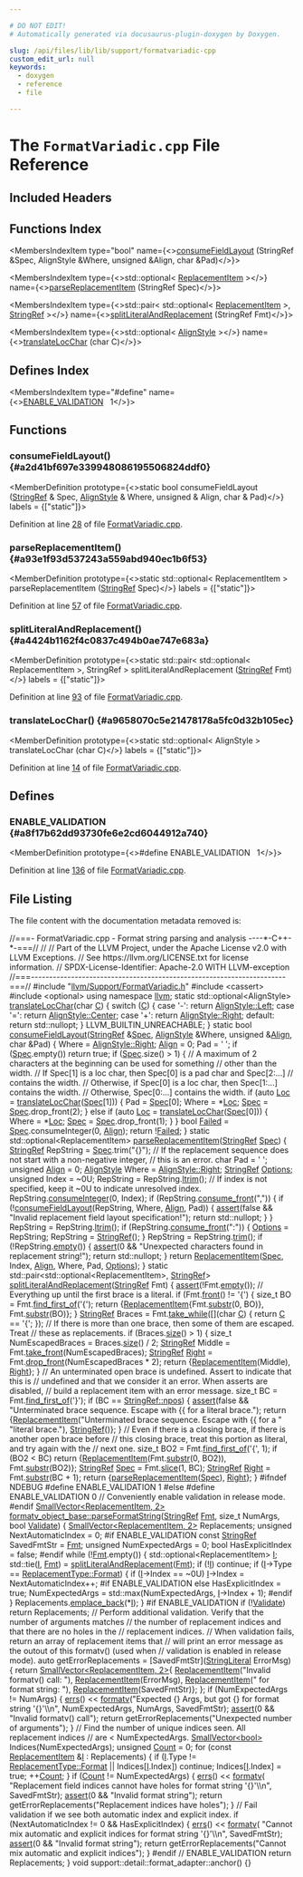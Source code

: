 ```yaml
---

# DO NOT EDIT!
# Automatically generated via docusaurus-plugin-doxygen by Doxygen.

slug: /api/files/lib/lib/support/formatvariadic-cpp
custom_edit_url: null
keywords:
  - doxygen
  - reference
  - file

---
```





# The `FormatVariadic.cpp` File Reference

<DoxygenPage pluginConfig={pluginConfig}>



## Included Headers

<IncludesList>
<IncludesListItem
  filePath="llvm/Support/FormatVariadic.h"
  permalink="/docs/api/files/include/include/llvm/include/llvm/support/formatvariadic-h"
  isLocal="true" />
<IncludesListItem
  filePath="cassert"
  permalink=""
  isLocal="false" />
<IncludesListItem
  filePath="optional"
  permalink=""
  isLocal="false" />
</IncludesList>

## Functions Index

<MembersIndex>

<MembersIndexItem
  type="bool"
  name={<><a href="#a2d41bf697e339948086195506824ddf0">consumeFieldLayout</a> (StringRef &amp;Spec, AlignStyle &amp;Where, unsigned &amp;Align, char &amp;Pad)</>}>
</MembersIndexItem>

<MembersIndexItem
  type={<>std::optional&lt; <a href="/docs/api/structs/llvm/replacementitem">ReplacementItem</a> &gt;</>}
  name={<><a href="#a93e1f93d537243a559abd940ec1b6f53">parseReplacementItem</a> (StringRef Spec)</>}>
</MembersIndexItem>

<MembersIndexItem
  type={<>std::pair&lt; std::optional&lt; <a href="/docs/api/structs/llvm/replacementitem">ReplacementItem</a> &gt;, <a href="/docs/api/classes/llvm/stringref">StringRef</a> &gt;</>}
  name={<><a href="#a4424b1162f4c0837c494b0ae747e683a">splitLiteralAndReplacement</a> (StringRef Fmt)</>}>
</MembersIndexItem>

<MembersIndexItem
  type={<>std::optional&lt; <a href="/docs/api/namespaces/llvm/#a2554a96c67bdd7d0a62855a844ec55b0">AlignStyle</a> &gt;</>}
  name={<><a href="#a9658070c5e21478178a5fc0d32b105ec">translateLocChar</a> (char C)</>}>
</MembersIndexItem>

</MembersIndex>

## Defines Index

<MembersIndex>

<MembersIndexItem
  type="#define"
  name={<><a href="#a8f17b62dd93730fe6e2cd6044912a740">ENABLE&#95;VALIDATION</a>&nbsp;&nbsp;&nbsp;1</>}>
</MembersIndexItem>

</MembersIndex>


<SectionDefinition>

## Functions

### consumeFieldLayout() {#a2d41bf697e339948086195506824ddf0}

<MemberDefinition
  prototype={<>static bool consumeFieldLayout (<a href="/docs/api/classes/llvm/stringref">StringRef</a> &amp; Spec, <a href="/docs/api/namespaces/llvm/#a2554a96c67bdd7d0a62855a844ec55b0">AlignStyle</a> &amp; Where, unsigned &amp; Align, char &amp; Pad)</>}
  labels = {["static"]}>

Definition at line <a href="#l00028">28</a> of file <a href="/docs/api/files/lib/lib/support/formatvariadic-cpp">FormatVariadic.cpp</a>.
</MemberDefinition>

### parseReplacementItem() {#a93e1f93d537243a559abd940ec1b6f53}

<MemberDefinition
  prototype={<>static std::optional&lt; ReplacementItem &gt; parseReplacementItem (<a href="/docs/api/classes/llvm/stringref">StringRef</a> Spec)</>}
  labels = {["static"]}>

Definition at line <a href="#l00057">57</a> of file <a href="/docs/api/files/lib/lib/support/formatvariadic-cpp">FormatVariadic.cpp</a>.
</MemberDefinition>

### splitLiteralAndReplacement() {#a4424b1162f4c0837c494b0ae747e683a}

<MemberDefinition
  prototype={<>static std::pair&lt; std::optional&lt; ReplacementItem &gt;, StringRef &gt; splitLiteralAndReplacement (<a href="/docs/api/classes/llvm/stringref">StringRef</a> Fmt)</>}
  labels = {["static"]}>

Definition at line <a href="#l00093">93</a> of file <a href="/docs/api/files/lib/lib/support/formatvariadic-cpp">FormatVariadic.cpp</a>.
</MemberDefinition>

### translateLocChar() {#a9658070c5e21478178a5fc0d32b105ec}

<MemberDefinition
  prototype={<>static std::optional&lt; AlignStyle &gt; translateLocChar (char C)</>}
  labels = {["static"]}>

Definition at line <a href="#l00014">14</a> of file <a href="/docs/api/files/lib/lib/support/formatvariadic-cpp">FormatVariadic.cpp</a>.
</MemberDefinition>

</SectionDefinition>

<SectionDefinition>

## Defines

### ENABLE&#95;VALIDATION {#a8f17b62dd93730fe6e2cd6044912a740}

<MemberDefinition
  prototype={<>#define ENABLE&#95;VALIDATION&nbsp;&nbsp;&nbsp;1</>}>

Definition at line <a href="#l00136">136</a> of file <a href="/docs/api/files/lib/lib/support/formatvariadic-cpp">FormatVariadic.cpp</a>.
</MemberDefinition>

</SectionDefinition>

## File Listing

The file content with the documentation metadata removed is:

<ProgramListing>

<Link id="l00001" /><CodeLine lineNumber="1"><span class="doxyHighlightComment">//===- FormatVariadic.cpp - Format string parsing and analysis ----&#42;-C++-&#42;-===//</span></CodeLine>
<Link id="l00002" /><CodeLine lineNumber="2"><span class="doxyHighlightComment">//</span></CodeLine>
<Link id="l00003" /><CodeLine lineNumber="3"><span class="doxyHighlightComment">// Part of the LLVM Project, under the Apache License v2.0 with LLVM Exceptions.</span></CodeLine>
<Link id="l00004" /><CodeLine lineNumber="4"><span class="doxyHighlightComment">// See https://llvm.org/LICENSE.txt for license information.</span></CodeLine>
<Link id="l00005" /><CodeLine lineNumber="5"><span class="doxyHighlightComment">// SPDX-License-Identifier: Apache-2.0 WITH LLVM-exception</span></CodeLine>
<Link id="l00006" /><CodeLine lineNumber="6"><span class="doxyHighlightComment">//===----------------------------------------------------------------------===//</span></CodeLine>
<Link id="l00007" /><CodeLine lineNumber="7"></CodeLine>
<Link id="l00008" /><CodeLine lineNumber="8"><span class="doxyHighlightPreprocessor">#include &quot;<a href="/docs/api/files/include/include/llvm/include/llvm/support/formatvariadic-h">llvm/Support/FormatVariadic.h</a>&quot;</span></CodeLine>
<Link id="l00009" /><CodeLine lineNumber="9"><span class="doxyHighlightPreprocessor">#include &lt;cassert&gt;</span></CodeLine>
<Link id="l00010" /><CodeLine lineNumber="10"><span class="doxyHighlightPreprocessor">#include &lt;optional&gt;</span></CodeLine>
<Link id="l00011" /><CodeLine lineNumber="11"></CodeLine>
<Link id="l00012" /><CodeLine lineNumber="12"><span class="doxyHighlightKeyword">using namespace </span><span class="doxyHighlight"><a href="/docs/api/namespaces/llvm">llvm</a>;</span></CodeLine>
<Link id="l00013" /><CodeLine lineNumber="13"></CodeLine>
<Link id="l00014" /><CodeLine lineNumber="14" lineLink="#a9658070c5e21478178a5fc0d32b105ec"><span class="doxyHighlightKeyword">static</span><span class="doxyHighlight"> std::optional&lt;AlignStyle&gt; <a href="#a9658070c5e21478178a5fc0d32b105ec">translateLocChar</a>(</span><span class="doxyHighlightKeywordType">char</span><span class="doxyHighlight"> <a href="/docs/api/namespaces/llvm/callingconv/#ac6aa1387c4375260e2468eb5a77fdb4cafd841a49aec1539bc88abc8ff9e170fb">C</a>) &#123;</span></CodeLine>
<Link id="l00015" /><CodeLine lineNumber="15"><span class="doxyHighlight">  </span><span class="doxyHighlightKeywordFlow">switch</span><span class="doxyHighlight"> (<a href="/docs/api/namespaces/llvm/callingconv/#ac6aa1387c4375260e2468eb5a77fdb4cafd841a49aec1539bc88abc8ff9e170fb">C</a>) &#123;</span></CodeLine>
<Link id="l00016" /><CodeLine lineNumber="16"><span class="doxyHighlight">  </span><span class="doxyHighlightKeywordFlow">case</span><span class="doxyHighlight"> </span><span class="doxyHighlightCharLiteral">&#39;-&#39;</span><span class="doxyHighlight">:</span></CodeLine>
<Link id="l00017" /><CodeLine lineNumber="17"><span class="doxyHighlight">    </span><span class="doxyHighlightKeywordFlow">return</span><span class="doxyHighlight"> <a href="/docs/api/namespaces/llvm/#a2554a96c67bdd7d0a62855a844ec55b0a945d5e233cf7d6240f6b783b36a374ff">AlignStyle::Left</a>;</span></CodeLine>
<Link id="l00018" /><CodeLine lineNumber="18"><span class="doxyHighlight">  </span><span class="doxyHighlightKeywordFlow">case</span><span class="doxyHighlight"> </span><span class="doxyHighlightCharLiteral">&#39;=&#39;</span><span class="doxyHighlight">:</span></CodeLine>
<Link id="l00019" /><CodeLine lineNumber="19"><span class="doxyHighlight">    </span><span class="doxyHighlightKeywordFlow">return</span><span class="doxyHighlight"> <a href="/docs/api/namespaces/llvm/#a2554a96c67bdd7d0a62855a844ec55b0a4f1f6016fc9f3f2353c0cc7c67b292bd">AlignStyle::Center</a>;</span></CodeLine>
<Link id="l00020" /><CodeLine lineNumber="20"><span class="doxyHighlight">  </span><span class="doxyHighlightKeywordFlow">case</span><span class="doxyHighlight"> </span><span class="doxyHighlightCharLiteral">&#39;+&#39;</span><span class="doxyHighlight">:</span></CodeLine>
<Link id="l00021" /><CodeLine lineNumber="21"><span class="doxyHighlight">    </span><span class="doxyHighlightKeywordFlow">return</span><span class="doxyHighlight"> <a href="/docs/api/namespaces/llvm/#a2554a96c67bdd7d0a62855a844ec55b0a92b09c7c48c520c3c55e497875da437c">AlignStyle::Right</a>;</span></CodeLine>
<Link id="l00022" /><CodeLine lineNumber="22"><span class="doxyHighlight">  </span><span class="doxyHighlightKeywordFlow">default</span><span class="doxyHighlight">:</span></CodeLine>
<Link id="l00023" /><CodeLine lineNumber="23"><span class="doxyHighlight">    </span><span class="doxyHighlightKeywordFlow">return</span><span class="doxyHighlight"> std::nullopt;</span></CodeLine>
<Link id="l00024" /><CodeLine lineNumber="24"><span class="doxyHighlight">  &#125;</span></CodeLine>
<Link id="l00025" /><CodeLine lineNumber="25"><span class="doxyHighlight">  LLVM&#95;BUILTIN&#95;UNREACHABLE;</span></CodeLine>
<Link id="l00026" /><CodeLine lineNumber="26"><span class="doxyHighlight">&#125;</span></CodeLine>
<Link id="l00027" /><CodeLine lineNumber="27"></CodeLine>
<Link id="l00028" /><CodeLine lineNumber="28" lineLink="#a2d41bf697e339948086195506824ddf0"><span class="doxyHighlightKeyword">static</span><span class="doxyHighlight"> </span><span class="doxyHighlightKeywordType">bool</span><span class="doxyHighlight"> <a href="#a2d41bf697e339948086195506824ddf0">consumeFieldLayout</a>(<a href="/docs/api/classes/llvm/stringref">StringRef</a> &amp;<a href="/docs/api/structs/llvm/spec">Spec</a>, <a href="/docs/api/namespaces/llvm/#a2554a96c67bdd7d0a62855a844ec55b0">AlignStyle</a> &amp;Where,</span></CodeLine>
<Link id="l00029" /><CodeLine lineNumber="29"><span class="doxyHighlight">                               </span><span class="doxyHighlightKeywordType">unsigned</span><span class="doxyHighlight"> &amp;<a href="/docs/api/structs/llvm/align">Align</a>, </span><span class="doxyHighlightKeywordType">char</span><span class="doxyHighlight"> &amp;Pad) &#123;</span></CodeLine>
<Link id="l00030" /><CodeLine lineNumber="30"><span class="doxyHighlight">  Where = <a href="/docs/api/namespaces/llvm/#a2554a96c67bdd7d0a62855a844ec55b0a92b09c7c48c520c3c55e497875da437c">AlignStyle::Right</a>;</span></CodeLine>
<Link id="l00031" /><CodeLine lineNumber="31"><span class="doxyHighlight">  <a href="/docs/api/structs/llvm/align">Align</a> = 0;</span></CodeLine>
<Link id="l00032" /><CodeLine lineNumber="32"><span class="doxyHighlight">  Pad = </span><span class="doxyHighlightCharLiteral">&#39; &#39;</span><span class="doxyHighlight">;</span></CodeLine>
<Link id="l00033" /><CodeLine lineNumber="33"><span class="doxyHighlight">  </span><span class="doxyHighlightKeywordFlow">if</span><span class="doxyHighlight"> (<a href="/docs/api/structs/llvm/spec">Spec</a>.empty())</span></CodeLine>
<Link id="l00034" /><CodeLine lineNumber="34"><span class="doxyHighlight">    </span><span class="doxyHighlightKeywordFlow">return</span><span class="doxyHighlight"> </span><span class="doxyHighlightKeyword">true</span><span class="doxyHighlight">;</span></CodeLine>
<Link id="l00035" /><CodeLine lineNumber="35"></CodeLine>
<Link id="l00036" /><CodeLine lineNumber="36"><span class="doxyHighlight">  </span><span class="doxyHighlightKeywordFlow">if</span><span class="doxyHighlight"> (<a href="/docs/api/structs/llvm/spec">Spec</a>.size() &gt; 1) &#123;</span></CodeLine>
<Link id="l00037" /><CodeLine lineNumber="37"><span class="doxyHighlight">    </span><span class="doxyHighlightComment">// A maximum of 2 characters at the beginning can be used for something</span></CodeLine>
<Link id="l00038" /><CodeLine lineNumber="38"><span class="doxyHighlight">    </span><span class="doxyHighlightComment">// other than the width.</span></CodeLine>
<Link id="l00039" /><CodeLine lineNumber="39"><span class="doxyHighlight">    </span><span class="doxyHighlightComment">// If Spec&#91;1&#93; is a loc char, then Spec&#91;0&#93; is a pad char and Spec&#91;2:...&#93;</span></CodeLine>
<Link id="l00040" /><CodeLine lineNumber="40"><span class="doxyHighlight">    </span><span class="doxyHighlightComment">// contains the width.</span></CodeLine>
<Link id="l00041" /><CodeLine lineNumber="41"><span class="doxyHighlight">    </span><span class="doxyHighlightComment">// Otherwise, if Spec&#91;0&#93; is a loc char, then Spec&#91;1:...&#93; contains the width.</span></CodeLine>
<Link id="l00042" /><CodeLine lineNumber="42"><span class="doxyHighlight">    </span><span class="doxyHighlightComment">// Otherwise, Spec&#91;0:...&#93; contains the width.</span></CodeLine>
<Link id="l00043" /><CodeLine lineNumber="43"><span class="doxyHighlight">    </span><span class="doxyHighlightKeywordFlow">if</span><span class="doxyHighlight"> (</span><span class="doxyHighlightKeyword">auto</span><span class="doxyHighlight"> <a href="/docs/api/namespaces/llvm/loc">Loc</a> = <a href="#a9658070c5e21478178a5fc0d32b105ec">translateLocChar</a>(<a href="/docs/api/structs/llvm/spec">Spec</a>&#91;1&#93;)) &#123;</span></CodeLine>
<Link id="l00044" /><CodeLine lineNumber="44"><span class="doxyHighlight">      Pad = <a href="/docs/api/structs/llvm/spec">Spec</a>&#91;0&#93;;</span></CodeLine>
<Link id="l00045" /><CodeLine lineNumber="45"><span class="doxyHighlight">      Where = &#42;<a href="/docs/api/namespaces/llvm/loc">Loc</a>;</span></CodeLine>
<Link id="l00046" /><CodeLine lineNumber="46"><span class="doxyHighlight">      <a href="/docs/api/structs/llvm/spec">Spec</a> = <a href="/docs/api/structs/llvm/spec">Spec</a>.drop&#95;front(2);</span></CodeLine>
<Link id="l00047" /><CodeLine lineNumber="47"><span class="doxyHighlight">    &#125; </span><span class="doxyHighlightKeywordFlow">else</span><span class="doxyHighlight"> </span><span class="doxyHighlightKeywordFlow">if</span><span class="doxyHighlight"> (</span><span class="doxyHighlightKeyword">auto</span><span class="doxyHighlight"> <a href="/docs/api/namespaces/llvm/loc">Loc</a> = <a href="#a9658070c5e21478178a5fc0d32b105ec">translateLocChar</a>(<a href="/docs/api/structs/llvm/spec">Spec</a>&#91;0&#93;)) &#123;</span></CodeLine>
<Link id="l00048" /><CodeLine lineNumber="48"><span class="doxyHighlight">      Where = &#42;<a href="/docs/api/namespaces/llvm/loc">Loc</a>;</span></CodeLine>
<Link id="l00049" /><CodeLine lineNumber="49"><span class="doxyHighlight">      <a href="/docs/api/structs/llvm/spec">Spec</a> = <a href="/docs/api/structs/llvm/spec">Spec</a>.drop&#95;front(1);</span></CodeLine>
<Link id="l00050" /><CodeLine lineNumber="50"><span class="doxyHighlight">    &#125;</span></CodeLine>
<Link id="l00051" /><CodeLine lineNumber="51"><span class="doxyHighlight">  &#125;</span></CodeLine>
<Link id="l00052" /><CodeLine lineNumber="52"></CodeLine>
<Link id="l00053" /><CodeLine lineNumber="53"><span class="doxyHighlight">  </span><span class="doxyHighlightKeywordType">bool</span><span class="doxyHighlight"> <a href="/docs/api/namespaces/llvm/#a2cd7b2e49608a96ba42f59f642cf99ac">Failed</a> = <a href="/docs/api/structs/llvm/spec">Spec</a>.consumeInteger(0, <a href="/docs/api/structs/llvm/align">Align</a>);</span></CodeLine>
<Link id="l00054" /><CodeLine lineNumber="54"><span class="doxyHighlight">  </span><span class="doxyHighlightKeywordFlow">return</span><span class="doxyHighlight"> !<a href="/docs/api/namespaces/llvm/#a2cd7b2e49608a96ba42f59f642cf99ac">Failed</a>;</span></CodeLine>
<Link id="l00055" /><CodeLine lineNumber="55"><span class="doxyHighlight">&#125;</span></CodeLine>
<Link id="l00056" /><CodeLine lineNumber="56"></CodeLine>
<Link id="l00057" /><CodeLine lineNumber="57" lineLink="#a93e1f93d537243a559abd940ec1b6f53"><span class="doxyHighlightKeyword">static</span><span class="doxyHighlight"> std::optional&lt;ReplacementItem&gt; <a href="#a93e1f93d537243a559abd940ec1b6f53">parseReplacementItem</a>(<a href="/docs/api/classes/llvm/stringref">StringRef</a> <a href="/docs/api/structs/llvm/spec">Spec</a>) &#123;</span></CodeLine>
<Link id="l00058" /><CodeLine lineNumber="58"><span class="doxyHighlight">  <a href="/docs/api/classes/llvm/stringref">StringRef</a> RepString = <a href="/docs/api/structs/llvm/spec">Spec</a>.trim(</span><span class="doxyHighlightStringLiteral">&quot;&#123;&#125;&quot;</span><span class="doxyHighlight">);</span></CodeLine>
<Link id="l00059" /><CodeLine lineNumber="59"></CodeLine>
<Link id="l00060" /><CodeLine lineNumber="60"><span class="doxyHighlight">  </span><span class="doxyHighlightComment">// If the replacement sequence does not start with a non-negative integer,</span></CodeLine>
<Link id="l00061" /><CodeLine lineNumber="61"><span class="doxyHighlight">  </span><span class="doxyHighlightComment">// this is an error.</span></CodeLine>
<Link id="l00062" /><CodeLine lineNumber="62"><span class="doxyHighlight">  </span><span class="doxyHighlightKeywordType">char</span><span class="doxyHighlight"> Pad = </span><span class="doxyHighlightCharLiteral">&#39; &#39;</span><span class="doxyHighlight">;</span></CodeLine>
<Link id="l00063" /><CodeLine lineNumber="63"><span class="doxyHighlight">  </span><span class="doxyHighlightKeywordType">unsigned</span><span class="doxyHighlight"> <a href="/docs/api/structs/llvm/align">Align</a> = 0;</span></CodeLine>
<Link id="l00064" /><CodeLine lineNumber="64"><span class="doxyHighlight">  <a href="/docs/api/namespaces/llvm/#a2554a96c67bdd7d0a62855a844ec55b0">AlignStyle</a> Where = <a href="/docs/api/namespaces/llvm/#a2554a96c67bdd7d0a62855a844ec55b0a92b09c7c48c520c3c55e497875da437c">AlignStyle::Right</a>;</span></CodeLine>
<Link id="l00065" /><CodeLine lineNumber="65"><span class="doxyHighlight">  <a href="/docs/api/classes/llvm/stringref">StringRef</a> <a href="/docs/api/files/lib/lib/debuginfo/lib/debuginfo/logicalview/lib/debuginfo/logicalview/core/lvoptions-cpp/#ab4088b7a11f3cbc38ac16a6e9c72494e">Options</a>;</span></CodeLine>
<Link id="l00066" /><CodeLine lineNumber="66"><span class="doxyHighlight">  </span><span class="doxyHighlightKeywordType">unsigned</span><span class="doxyHighlight"> Index = ~0U;</span></CodeLine>
<Link id="l00067" /><CodeLine lineNumber="67"><span class="doxyHighlight">  RepString = RepString.<a href="/docs/api/classes/llvm/stringref/#a8265efd805e4ce0c9d3c18e78194324c">ltrim</a>();</span></CodeLine>
<Link id="l00068" /><CodeLine lineNumber="68"></CodeLine>
<Link id="l00069" /><CodeLine lineNumber="69"><span class="doxyHighlight">  </span><span class="doxyHighlightComment">// If index is not specified, keep it ~0U to indicate unresolved index.</span></CodeLine>
<Link id="l00070" /><CodeLine lineNumber="70"><span class="doxyHighlight">  RepString.<a href="/docs/api/classes/llvm/stringref/#a1643e7698ddbfd40fbd374a85f015846">consumeInteger</a>(0, Index);</span></CodeLine>
<Link id="l00071" /><CodeLine lineNumber="71"></CodeLine>
<Link id="l00072" /><CodeLine lineNumber="72"><span class="doxyHighlight">  </span><span class="doxyHighlightKeywordFlow">if</span><span class="doxyHighlight"> (RepString.<a href="/docs/api/classes/llvm/stringref/#a8a7fac667f8ae35285b8b53d9f2dd9dc">consume&#95;front</a>(</span><span class="doxyHighlightStringLiteral">&quot;,&quot;</span><span class="doxyHighlight">)) &#123;</span></CodeLine>
<Link id="l00073" /><CodeLine lineNumber="73"><span class="doxyHighlight">    </span><span class="doxyHighlightKeywordFlow">if</span><span class="doxyHighlight"> (!<a href="#a2d41bf697e339948086195506824ddf0">consumeFieldLayout</a>(RepString, Where, <a href="/docs/api/structs/llvm/align">Align</a>, Pad)) &#123;</span></CodeLine>
<Link id="l00074" /><CodeLine lineNumber="74"><span class="doxyHighlight">      <a href="/docs/api/files/lib/lib/target/lib/target/amdgpu/silowercontrolflow-cpp/#a4868c5d81c5ccc98c47aeab6244346a0">assert</a>(</span><span class="doxyHighlightKeyword">false</span><span class="doxyHighlight"> &amp;&amp; </span><span class="doxyHighlightStringLiteral">&quot;Invalid replacement field layout specification!&quot;</span><span class="doxyHighlight">);</span></CodeLine>
<Link id="l00075" /><CodeLine lineNumber="75"><span class="doxyHighlight">      </span><span class="doxyHighlightKeywordFlow">return</span><span class="doxyHighlight"> std::nullopt;</span></CodeLine>
<Link id="l00076" /><CodeLine lineNumber="76"><span class="doxyHighlight">    &#125;</span></CodeLine>
<Link id="l00077" /><CodeLine lineNumber="77"><span class="doxyHighlight">  &#125;</span></CodeLine>
<Link id="l00078" /><CodeLine lineNumber="78"><span class="doxyHighlight">  RepString = RepString.<a href="/docs/api/classes/llvm/stringref/#a8265efd805e4ce0c9d3c18e78194324c">ltrim</a>();</span></CodeLine>
<Link id="l00079" /><CodeLine lineNumber="79"><span class="doxyHighlight">  </span><span class="doxyHighlightKeywordFlow">if</span><span class="doxyHighlight"> (RepString.<a href="/docs/api/classes/llvm/stringref/#a8a7fac667f8ae35285b8b53d9f2dd9dc">consume&#95;front</a>(</span><span class="doxyHighlightStringLiteral">&quot;:&quot;</span><span class="doxyHighlight">)) &#123;</span></CodeLine>
<Link id="l00080" /><CodeLine lineNumber="80"><span class="doxyHighlight">    <a href="/docs/api/files/lib/lib/debuginfo/lib/debuginfo/logicalview/lib/debuginfo/logicalview/core/lvoptions-cpp/#ab4088b7a11f3cbc38ac16a6e9c72494e">Options</a> = RepString;</span></CodeLine>
<Link id="l00081" /><CodeLine lineNumber="81"><span class="doxyHighlight">    RepString = <a href="/docs/api/classes/llvm/stringref">StringRef</a>();</span></CodeLine>
<Link id="l00082" /><CodeLine lineNumber="82"><span class="doxyHighlight">  &#125;</span></CodeLine>
<Link id="l00083" /><CodeLine lineNumber="83"><span class="doxyHighlight">  RepString = RepString.<a href="/docs/api/classes/llvm/stringref/#ab9990397f97b40d5d8564e000d00174a">trim</a>();</span></CodeLine>
<Link id="l00084" /><CodeLine lineNumber="84"><span class="doxyHighlight">  </span><span class="doxyHighlightKeywordFlow">if</span><span class="doxyHighlight"> (!RepString.<a href="/docs/api/classes/llvm/stringref/#a2dc80c585ad5882da8cae7b5968f7e74">empty</a>()) &#123;</span></CodeLine>
<Link id="l00085" /><CodeLine lineNumber="85"><span class="doxyHighlight">    <a href="/docs/api/files/lib/lib/target/lib/target/amdgpu/silowercontrolflow-cpp/#a4868c5d81c5ccc98c47aeab6244346a0">assert</a>(0 &amp;&amp; </span><span class="doxyHighlightStringLiteral">&quot;Unexpected characters found in replacement string!&quot;</span><span class="doxyHighlight">);</span></CodeLine>
<Link id="l00086" /><CodeLine lineNumber="86"><span class="doxyHighlight">    </span><span class="doxyHighlightKeywordFlow">return</span><span class="doxyHighlight"> std::nullopt;</span></CodeLine>
<Link id="l00087" /><CodeLine lineNumber="87"><span class="doxyHighlight">  &#125;</span></CodeLine>
<Link id="l00088" /><CodeLine lineNumber="88"></CodeLine>
<Link id="l00089" /><CodeLine lineNumber="89"><span class="doxyHighlight">  </span><span class="doxyHighlightKeywordFlow">return</span><span class="doxyHighlight"> <a href="/docs/api/structs/llvm/replacementitem">ReplacementItem</a>(<a href="/docs/api/structs/llvm/spec">Spec</a>, Index, <a href="/docs/api/structs/llvm/align">Align</a>, Where, Pad, <a href="/docs/api/files/lib/lib/debuginfo/lib/debuginfo/logicalview/lib/debuginfo/logicalview/core/lvoptions-cpp/#ab4088b7a11f3cbc38ac16a6e9c72494e">Options</a>);</span></CodeLine>
<Link id="l00090" /><CodeLine lineNumber="90"><span class="doxyHighlight">&#125;</span></CodeLine>
<Link id="l00091" /><CodeLine lineNumber="91"></CodeLine>
<Link id="l00092" /><CodeLine lineNumber="92"><span class="doxyHighlightKeyword">static</span><span class="doxyHighlight"> std::pair&lt;std::optional&lt;ReplacementItem&gt;, <a href="/docs/api/classes/llvm/stringref">StringRef</a>&gt;</span></CodeLine>
<Link id="l00093" /><CodeLine lineNumber="93" lineLink="#a4424b1162f4c0837c494b0ae747e683a"><span class="doxyHighlight"><a href="#a4424b1162f4c0837c494b0ae747e683a">splitLiteralAndReplacement</a>(<a href="/docs/api/classes/llvm/stringref">StringRef</a> Fmt) &#123;</span></CodeLine>
<Link id="l00094" /><CodeLine lineNumber="94"><span class="doxyHighlight">  <a href="/docs/api/files/lib/lib/target/lib/target/amdgpu/silowercontrolflow-cpp/#a4868c5d81c5ccc98c47aeab6244346a0">assert</a>(!Fmt.<a href="/docs/api/classes/llvm/stringref/#a2dc80c585ad5882da8cae7b5968f7e74">empty</a>());</span></CodeLine>
<Link id="l00095" /><CodeLine lineNumber="95"><span class="doxyHighlight">  </span><span class="doxyHighlightComment">// Everything up until the first brace is a literal.</span></CodeLine>
<Link id="l00096" /><CodeLine lineNumber="96"><span class="doxyHighlight">  </span><span class="doxyHighlightKeywordFlow">if</span><span class="doxyHighlight"> (Fmt.<a href="/docs/api/classes/llvm/stringref/#a61364ca3a5ff90fb2aa0d5a371fd43f7">front</a>() != </span><span class="doxyHighlightCharLiteral">&#39;&#123;&#39;</span><span class="doxyHighlight">) &#123;</span></CodeLine>
<Link id="l00097" /><CodeLine lineNumber="97"><span class="doxyHighlight">    </span><span class="doxyHighlightKeywordType">size&#95;t</span><span class="doxyHighlight"> BO = Fmt.<a href="/docs/api/classes/llvm/stringref/#a93b15a8c0022febbe39d17ab933737a8">find&#95;first&#95;of</a>(</span><span class="doxyHighlightCharLiteral">&#39;&#123;&#39;</span><span class="doxyHighlight">);</span></CodeLine>
<Link id="l00098" /><CodeLine lineNumber="98"><span class="doxyHighlight">    </span><span class="doxyHighlightKeywordFlow">return</span><span class="doxyHighlight"> &#123;<a href="/docs/api/structs/llvm/replacementitem">ReplacementItem</a>&#123;Fmt.<a href="/docs/api/classes/llvm/stringref/#a25f1fd81f2132805676c82ab8ae0c109">substr</a>(0, BO)&#125;, Fmt.<a href="/docs/api/classes/llvm/stringref/#a25f1fd81f2132805676c82ab8ae0c109">substr</a>(BO)&#125;;</span></CodeLine>
<Link id="l00099" /><CodeLine lineNumber="99"><span class="doxyHighlight">  &#125;</span></CodeLine>
<Link id="l00100" /><CodeLine lineNumber="100"></CodeLine>
<Link id="l00101" /><CodeLine lineNumber="101"><span class="doxyHighlight">  <a href="/docs/api/classes/llvm/stringref">StringRef</a> Braces = Fmt.<a href="/docs/api/classes/llvm/stringref/#a34a27457ad5d68f631c788807c4ff52c">take&#95;while</a>(&#91;&#93;(</span><span class="doxyHighlightKeywordType">char</span><span class="doxyHighlight"> <a href="/docs/api/namespaces/llvm/callingconv/#ac6aa1387c4375260e2468eb5a77fdb4cafd841a49aec1539bc88abc8ff9e170fb">C</a>) &#123; </span><span class="doxyHighlightKeywordFlow">return</span><span class="doxyHighlight"> <a href="/docs/api/namespaces/llvm/callingconv/#ac6aa1387c4375260e2468eb5a77fdb4cafd841a49aec1539bc88abc8ff9e170fb">C</a> == </span><span class="doxyHighlightCharLiteral">&#39;&#123;&#39;</span><span class="doxyHighlight">; &#125;);</span></CodeLine>
<Link id="l00102" /><CodeLine lineNumber="102"><span class="doxyHighlight">  </span><span class="doxyHighlightComment">// If there is more than one brace, then some of them are escaped.  Treat</span></CodeLine>
<Link id="l00103" /><CodeLine lineNumber="103"><span class="doxyHighlight">  </span><span class="doxyHighlightComment">// these as replacements.</span></CodeLine>
<Link id="l00104" /><CodeLine lineNumber="104"><span class="doxyHighlight">  </span><span class="doxyHighlightKeywordFlow">if</span><span class="doxyHighlight"> (Braces.<a href="/docs/api/classes/llvm/stringref/#a5db9240c74644c67759dd0f901fc3c7d">size</a>() &gt; 1) &#123;</span></CodeLine>
<Link id="l00105" /><CodeLine lineNumber="105"><span class="doxyHighlight">    </span><span class="doxyHighlightKeywordType">size&#95;t</span><span class="doxyHighlight"> NumEscapedBraces = Braces.<a href="/docs/api/classes/llvm/stringref/#a5db9240c74644c67759dd0f901fc3c7d">size</a>() / 2;</span></CodeLine>
<Link id="l00106" /><CodeLine lineNumber="106"><span class="doxyHighlight">    <a href="/docs/api/classes/llvm/stringref">StringRef</a> Middle = Fmt.<a href="/docs/api/classes/llvm/stringref/#aa28286a33491b5d9a936fb6ae853baee">take&#95;front</a>(NumEscapedBraces);</span></CodeLine>
<Link id="l00107" /><CodeLine lineNumber="107"><span class="doxyHighlight">    <a href="/docs/api/classes/llvm/stringref">StringRef</a> <a href="/docs/api/namespaces/llvm/#a2554a96c67bdd7d0a62855a844ec55b0a92b09c7c48c520c3c55e497875da437c">Right</a> = Fmt.<a href="/docs/api/classes/llvm/stringref/#a3fb2867a1e9fa36e135d9ee4dffb0167">drop&#95;front</a>(NumEscapedBraces &#42; 2);</span></CodeLine>
<Link id="l00108" /><CodeLine lineNumber="108"><span class="doxyHighlight">    </span><span class="doxyHighlightKeywordFlow">return</span><span class="doxyHighlight"> &#123;<a href="/docs/api/structs/llvm/replacementitem">ReplacementItem</a>(Middle), <a href="/docs/api/namespaces/llvm/#a2554a96c67bdd7d0a62855a844ec55b0a92b09c7c48c520c3c55e497875da437c">Right</a>&#125;;</span></CodeLine>
<Link id="l00109" /><CodeLine lineNumber="109"><span class="doxyHighlight">  &#125;</span></CodeLine>
<Link id="l00110" /><CodeLine lineNumber="110"><span class="doxyHighlight">  </span><span class="doxyHighlightComment">// An unterminated open brace is undefined. Assert to indicate that this is</span></CodeLine>
<Link id="l00111" /><CodeLine lineNumber="111"><span class="doxyHighlight">  </span><span class="doxyHighlightComment">// undefined and that we consider it an error. When asserts are disabled,</span></CodeLine>
<Link id="l00112" /><CodeLine lineNumber="112"><span class="doxyHighlight">  </span><span class="doxyHighlightComment">// build a replacement item with an error message.</span></CodeLine>
<Link id="l00113" /><CodeLine lineNumber="113"><span class="doxyHighlight">  </span><span class="doxyHighlightKeywordType">size&#95;t</span><span class="doxyHighlight"> BC = Fmt.<a href="/docs/api/classes/llvm/stringref/#a93b15a8c0022febbe39d17ab933737a8">find&#95;first&#95;of</a>(</span><span class="doxyHighlightCharLiteral">&#39;&#125;&#39;</span><span class="doxyHighlight">);</span></CodeLine>
<Link id="l00114" /><CodeLine lineNumber="114"><span class="doxyHighlight">  </span><span class="doxyHighlightKeywordFlow">if</span><span class="doxyHighlight"> (BC == <a href="/docs/api/classes/anonymous-namespace-path-cpp-/stringref/#ad0f54a163ac500b144590640c6f1eb6b">StringRef::npos</a>) &#123;</span></CodeLine>
<Link id="l00115" /><CodeLine lineNumber="115"><span class="doxyHighlight">    <a href="/docs/api/files/lib/lib/target/lib/target/amdgpu/silowercontrolflow-cpp/#a4868c5d81c5ccc98c47aeab6244346a0">assert</a>(</span><span class="doxyHighlightKeyword">false</span><span class="doxyHighlight"> &amp;&amp;</span></CodeLine>
<Link id="l00116" /><CodeLine lineNumber="116"><span class="doxyHighlight">           </span><span class="doxyHighlightStringLiteral">&quot;Unterminated brace sequence. Escape with &#123;&#123; for a literal brace.&quot;</span><span class="doxyHighlight">);</span></CodeLine>
<Link id="l00117" /><CodeLine lineNumber="117"><span class="doxyHighlight">    </span><span class="doxyHighlightKeywordFlow">return</span><span class="doxyHighlight"> &#123;<a href="/docs/api/structs/llvm/replacementitem">ReplacementItem</a>(</span><span class="doxyHighlightStringLiteral">&quot;Unterminated brace sequence. Escape with &#123;&#123; for a &quot;</span></CodeLine>
<Link id="l00118" /><CodeLine lineNumber="118"><span class="doxyHighlight">                            </span><span class="doxyHighlightStringLiteral">&quot;literal brace.&quot;</span><span class="doxyHighlight">),</span></CodeLine>
<Link id="l00119" /><CodeLine lineNumber="119"><span class="doxyHighlight">            <a href="/docs/api/classes/llvm/stringref">StringRef</a>()&#125;;</span></CodeLine>
<Link id="l00120" /><CodeLine lineNumber="120"><span class="doxyHighlight">  &#125;</span></CodeLine>
<Link id="l00121" /><CodeLine lineNumber="121"></CodeLine>
<Link id="l00122" /><CodeLine lineNumber="122"><span class="doxyHighlight">  </span><span class="doxyHighlightComment">// Even if there is a closing brace, if there is another open brace before</span></CodeLine>
<Link id="l00123" /><CodeLine lineNumber="123"><span class="doxyHighlight">  </span><span class="doxyHighlightComment">// this closing brace, treat this portion as literal, and try again with the</span></CodeLine>
<Link id="l00124" /><CodeLine lineNumber="124"><span class="doxyHighlight">  </span><span class="doxyHighlightComment">// next one.</span></CodeLine>
<Link id="l00125" /><CodeLine lineNumber="125"><span class="doxyHighlight">  </span><span class="doxyHighlightKeywordType">size&#95;t</span><span class="doxyHighlight"> BO2 = Fmt.<a href="/docs/api/classes/llvm/stringref/#a93b15a8c0022febbe39d17ab933737a8">find&#95;first&#95;of</a>(</span><span class="doxyHighlightCharLiteral">&#39;&#123;&#39;</span><span class="doxyHighlight">, 1);</span></CodeLine>
<Link id="l00126" /><CodeLine lineNumber="126"><span class="doxyHighlight">  </span><span class="doxyHighlightKeywordFlow">if</span><span class="doxyHighlight"> (BO2 &lt; BC)</span></CodeLine>
<Link id="l00127" /><CodeLine lineNumber="127"><span class="doxyHighlight">    </span><span class="doxyHighlightKeywordFlow">return</span><span class="doxyHighlight"> &#123;<a href="/docs/api/structs/llvm/replacementitem">ReplacementItem</a>(Fmt.<a href="/docs/api/classes/llvm/stringref/#a25f1fd81f2132805676c82ab8ae0c109">substr</a>(0, BO2)), Fmt.<a href="/docs/api/classes/llvm/stringref/#a25f1fd81f2132805676c82ab8ae0c109">substr</a>(BO2)&#125;;</span></CodeLine>
<Link id="l00128" /><CodeLine lineNumber="128"></CodeLine>
<Link id="l00129" /><CodeLine lineNumber="129"><span class="doxyHighlight">  <a href="/docs/api/classes/llvm/stringref">StringRef</a> <a href="/docs/api/structs/llvm/spec">Spec</a> = Fmt.<a href="/docs/api/classes/llvm/stringref/#a5d4c961b9b6f1da17df74b4496ecb30e">slice</a>(1, BC);</span></CodeLine>
<Link id="l00130" /><CodeLine lineNumber="130"><span class="doxyHighlight">  <a href="/docs/api/classes/llvm/stringref">StringRef</a> <a href="/docs/api/namespaces/llvm/#a2554a96c67bdd7d0a62855a844ec55b0a92b09c7c48c520c3c55e497875da437c">Right</a> = Fmt.<a href="/docs/api/classes/llvm/stringref/#a25f1fd81f2132805676c82ab8ae0c109">substr</a>(BC + 1);</span></CodeLine>
<Link id="l00131" /><CodeLine lineNumber="131"></CodeLine>
<Link id="l00132" /><CodeLine lineNumber="132"><span class="doxyHighlight">  </span><span class="doxyHighlightKeywordFlow">return</span><span class="doxyHighlight"> &#123;<a href="#a93e1f93d537243a559abd940ec1b6f53">parseReplacementItem</a>(<a href="/docs/api/structs/llvm/spec">Spec</a>), <a href="/docs/api/namespaces/llvm/#a2554a96c67bdd7d0a62855a844ec55b0a92b09c7c48c520c3c55e497875da437c">Right</a>&#125;;</span></CodeLine>
<Link id="l00133" /><CodeLine lineNumber="133"><span class="doxyHighlight">&#125;</span></CodeLine>
<Link id="l00134" /><CodeLine lineNumber="134"></CodeLine>
<Link id="l00135" /><CodeLine lineNumber="135"><span class="doxyHighlightPreprocessor">#ifndef NDEBUG</span></CodeLine>
<Link id="l00136" /><CodeLine lineNumber="136" lineLink="#a8f17b62dd93730fe6e2cd6044912a740"><span class="doxyHighlightPreprocessor">#define ENABLE&#95;VALIDATION 1</span></CodeLine>
<Link id="l00137" /><CodeLine lineNumber="137"><span class="doxyHighlightPreprocessor">#else</span></CodeLine>
<Link id="l00138" /><CodeLine lineNumber="138"><span class="doxyHighlightPreprocessor">#define ENABLE&#95;VALIDATION 0 </span><span class="doxyHighlightComment">// Conveniently enable validation in release mode.</span></CodeLine>
<Link id="l00139" /><CodeLine lineNumber="139"><span class="doxyHighlightPreprocessor">#endif</span></CodeLine>
<Link id="l00140" /><CodeLine lineNumber="140"></CodeLine>
<Link id="l00141" /><CodeLine lineNumber="141"><span class="doxyHighlight"><a href="/docs/api/classes/llvm/smallvector">SmallVector&lt;ReplacementItem, 2&gt;</a></span></CodeLine>
<Link id="l00142" /><CodeLine lineNumber="142" lineLink="/docs/api/classes/llvm/formatv-object-base/#a3daaa42a47524368df5608cccd1f6b66"><span class="doxyHighlight"><a href="/docs/api/classes/llvm/formatv-object-base/#a3daaa42a47524368df5608cccd1f6b66">formatv&#95;object&#95;base::parseFormatString</a>(<a href="/docs/api/classes/llvm/stringref">StringRef</a> <a href="/docs/api/classes/llvm/formatv-object-base/#a454b6b825ab87db9fd04519ef66825dd">Fmt</a>, </span><span class="doxyHighlightKeywordType">size&#95;t</span><span class="doxyHighlight"> NumArgs,</span></CodeLine>
<Link id="l00143" /><CodeLine lineNumber="143"><span class="doxyHighlight">                                       </span><span class="doxyHighlightKeywordType">bool</span><span class="doxyHighlight"> <a href="/docs/api/classes/llvm/formatv-object-base/#a03e52ddd60b2a1047b17ad0c5c5122dc">Validate</a>) &#123;</span></CodeLine>
<Link id="l00144" /><CodeLine lineNumber="144"><span class="doxyHighlight">  <a href="/docs/api/classes/llvm/smallvector">SmallVector&lt;ReplacementItem, 2&gt;</a> Replacements;</span></CodeLine>
<Link id="l00145" /><CodeLine lineNumber="145"><span class="doxyHighlight">  </span><span class="doxyHighlightKeywordType">unsigned</span><span class="doxyHighlight"> NextAutomaticIndex = 0;</span></CodeLine>
<Link id="l00146" /><CodeLine lineNumber="146"></CodeLine>
<Link id="l00147" /><CodeLine lineNumber="147"><span class="doxyHighlightPreprocessor">#if ENABLE&#95;VALIDATION</span></CodeLine>
<Link id="l00148" /><CodeLine lineNumber="148"><span class="doxyHighlight">  </span><span class="doxyHighlightKeyword">const</span><span class="doxyHighlight"> <a href="/docs/api/classes/llvm/stringref">StringRef</a> SavedFmtStr = <a href="/docs/api/classes/llvm/formatv-object-base/#a454b6b825ab87db9fd04519ef66825dd">Fmt</a>;</span></CodeLine>
<Link id="l00149" /><CodeLine lineNumber="149"><span class="doxyHighlight">  </span><span class="doxyHighlightKeywordType">unsigned</span><span class="doxyHighlight"> NumExpectedArgs = 0;</span></CodeLine>
<Link id="l00150" /><CodeLine lineNumber="150"><span class="doxyHighlight">  </span><span class="doxyHighlightKeywordType">bool</span><span class="doxyHighlight"> HasExplicitIndex = </span><span class="doxyHighlightKeyword">false</span><span class="doxyHighlight">;</span></CodeLine>
<Link id="l00151" /><CodeLine lineNumber="151"><span class="doxyHighlightPreprocessor">#endif</span></CodeLine>
<Link id="l00152" /><CodeLine lineNumber="152"></CodeLine>
<Link id="l00153" /><CodeLine lineNumber="153"><span class="doxyHighlight">  </span><span class="doxyHighlightKeywordFlow">while</span><span class="doxyHighlight"> (!<a href="/docs/api/classes/llvm/formatv-object-base/#a454b6b825ab87db9fd04519ef66825dd">Fmt</a>.empty()) &#123;</span></CodeLine>
<Link id="l00154" /><CodeLine lineNumber="154"><span class="doxyHighlight">    std::optional&lt;ReplacementItem&gt; <a href="/docs/api/files/lib/lib/support/md5-cpp/#ac0eafdc9ee161b71e7af98af736952fd">I</a>;</span></CodeLine>
<Link id="l00155" /><CodeLine lineNumber="155"><span class="doxyHighlight">    std::tie(<a href="/docs/api/files/lib/lib/support/md5-cpp/#ac0eafdc9ee161b71e7af98af736952fd">I</a>, <a href="/docs/api/classes/llvm/formatv-object-base/#a454b6b825ab87db9fd04519ef66825dd">Fmt</a>) = <a href="#a4424b1162f4c0837c494b0ae747e683a">splitLiteralAndReplacement</a>(<a href="/docs/api/classes/llvm/formatv-object-base/#a454b6b825ab87db9fd04519ef66825dd">Fmt</a>);</span></CodeLine>
<Link id="l00156" /><CodeLine lineNumber="156"><span class="doxyHighlight">    </span><span class="doxyHighlightKeywordFlow">if</span><span class="doxyHighlight"> (!<a href="/docs/api/files/lib/lib/support/md5-cpp/#ac0eafdc9ee161b71e7af98af736952fd">I</a>)</span></CodeLine>
<Link id="l00157" /><CodeLine lineNumber="157"><span class="doxyHighlight">      </span><span class="doxyHighlightKeywordFlow">continue</span><span class="doxyHighlight">;</span></CodeLine>
<Link id="l00158" /><CodeLine lineNumber="158"><span class="doxyHighlight">    </span><span class="doxyHighlightKeywordFlow">if</span><span class="doxyHighlight"> (<a href="/docs/api/files/lib/lib/support/md5-cpp/#ac0eafdc9ee161b71e7af98af736952fd">I</a>-&gt;Type == <a href="/docs/api/namespaces/llvm/#ab7530cd22b8952cb41774507dd40c6f3a520d0db389f362bf79ef56ca0af3dcab">ReplacementType::Format</a>) &#123;</span></CodeLine>
<Link id="l00159" /><CodeLine lineNumber="159"><span class="doxyHighlight">      </span><span class="doxyHighlightKeywordFlow">if</span><span class="doxyHighlight"> (<a href="/docs/api/files/lib/lib/support/md5-cpp/#ac0eafdc9ee161b71e7af98af736952fd">I</a>-&gt;Index == ~0U)</span></CodeLine>
<Link id="l00160" /><CodeLine lineNumber="160"><span class="doxyHighlight">        <a href="/docs/api/files/lib/lib/support/md5-cpp/#ac0eafdc9ee161b71e7af98af736952fd">I</a>-&gt;Index = NextAutomaticIndex++;</span></CodeLine>
<Link id="l00161" /><CodeLine lineNumber="161"><span class="doxyHighlightPreprocessor">#if ENABLE&#95;VALIDATION</span></CodeLine>
<Link id="l00162" /><CodeLine lineNumber="162"><span class="doxyHighlight">      </span><span class="doxyHighlightKeywordFlow">else</span></CodeLine>
<Link id="l00163" /><CodeLine lineNumber="163"><span class="doxyHighlight">        HasExplicitIndex = </span><span class="doxyHighlightKeyword">true</span><span class="doxyHighlight">;</span></CodeLine>
<Link id="l00164" /><CodeLine lineNumber="164"><span class="doxyHighlight">      NumExpectedArgs = std::max(NumExpectedArgs, <a href="/docs/api/files/lib/lib/support/md5-cpp/#ac0eafdc9ee161b71e7af98af736952fd">I</a>-&gt;Index + 1);</span></CodeLine>
<Link id="l00165" /><CodeLine lineNumber="165"><span class="doxyHighlightPreprocessor">#endif</span></CodeLine>
<Link id="l00166" /><CodeLine lineNumber="166"><span class="doxyHighlight">    &#125;</span></CodeLine>
<Link id="l00167" /><CodeLine lineNumber="167"></CodeLine>
<Link id="l00168" /><CodeLine lineNumber="168"><span class="doxyHighlight">    Replacements.<a href="/docs/api/classes/llvm/smallvectorimpl/#a396fcfee6914c76974b73c3d203da6a5">emplace&#95;back</a>(&#42;<a href="/docs/api/files/lib/lib/support/md5-cpp/#ac0eafdc9ee161b71e7af98af736952fd">I</a>);</span></CodeLine>
<Link id="l00169" /><CodeLine lineNumber="169"><span class="doxyHighlight">  &#125;</span></CodeLine>
<Link id="l00170" /><CodeLine lineNumber="170"></CodeLine>
<Link id="l00171" /><CodeLine lineNumber="171"><span class="doxyHighlightPreprocessor">#if ENABLE&#95;VALIDATION</span></CodeLine>
<Link id="l00172" /><CodeLine lineNumber="172"><span class="doxyHighlight">  </span><span class="doxyHighlightKeywordFlow">if</span><span class="doxyHighlight"> (!<a href="/docs/api/classes/llvm/formatv-object-base/#a03e52ddd60b2a1047b17ad0c5c5122dc">Validate</a>)</span></CodeLine>
<Link id="l00173" /><CodeLine lineNumber="173"><span class="doxyHighlight">    </span><span class="doxyHighlightKeywordFlow">return</span><span class="doxyHighlight"> Replacements;</span></CodeLine>
<Link id="l00174" /><CodeLine lineNumber="174"></CodeLine>
<Link id="l00175" /><CodeLine lineNumber="175"><span class="doxyHighlight">  </span><span class="doxyHighlightComment">// Perform additional validation. Verify that the number of arguments matches</span></CodeLine>
<Link id="l00176" /><CodeLine lineNumber="176"><span class="doxyHighlight">  </span><span class="doxyHighlightComment">// the number of replacement indices and that there are no holes in the</span></CodeLine>
<Link id="l00177" /><CodeLine lineNumber="177"><span class="doxyHighlight">  </span><span class="doxyHighlightComment">// replacement indices.</span></CodeLine>
<Link id="l00178" /><CodeLine lineNumber="178"></CodeLine>
<Link id="l00179" /><CodeLine lineNumber="179"><span class="doxyHighlight">  </span><span class="doxyHighlightComment">// When validation fails, return an array of replacement items that</span></CodeLine>
<Link id="l00180" /><CodeLine lineNumber="180"><span class="doxyHighlight">  </span><span class="doxyHighlightComment">// will print an error message as the outout of this formatv() (used when</span></CodeLine>
<Link id="l00181" /><CodeLine lineNumber="181"><span class="doxyHighlight">  </span><span class="doxyHighlightComment">// validation is enabled in release mode).</span></CodeLine>
<Link id="l00182" /><CodeLine lineNumber="182"><span class="doxyHighlight">  </span><span class="doxyHighlightKeyword">auto</span><span class="doxyHighlight"> getErrorReplacements = &#91;SavedFmtStr&#93;(<a href="/docs/api/classes/llvm/stringliteral">StringLiteral</a> ErrorMsg) &#123;</span></CodeLine>
<Link id="l00183" /><CodeLine lineNumber="183"><span class="doxyHighlight">    </span><span class="doxyHighlightKeywordFlow">return</span><span class="doxyHighlight"> <a href="/docs/api/classes/llvm/smallvector">SmallVector&lt;ReplacementItem, 2&gt;</a>&#123;</span></CodeLine>
<Link id="l00184" /><CodeLine lineNumber="184"><span class="doxyHighlight">        <a href="/docs/api/structs/llvm/replacementitem">ReplacementItem</a>(</span><span class="doxyHighlightStringLiteral">&quot;Invalid formatv() call: &quot;</span><span class="doxyHighlight">), <a href="/docs/api/structs/llvm/replacementitem">ReplacementItem</a>(ErrorMsg),</span></CodeLine>
<Link id="l00185" /><CodeLine lineNumber="185"><span class="doxyHighlight">        <a href="/docs/api/structs/llvm/replacementitem">ReplacementItem</a>(</span><span class="doxyHighlightStringLiteral">&quot; for format string: &quot;</span><span class="doxyHighlight">), <a href="/docs/api/structs/llvm/replacementitem">ReplacementItem</a>(SavedFmtStr)&#125;;</span></CodeLine>
<Link id="l00186" /><CodeLine lineNumber="186"><span class="doxyHighlight">  &#125;;</span></CodeLine>
<Link id="l00187" /><CodeLine lineNumber="187"></CodeLine>
<Link id="l00188" /><CodeLine lineNumber="188"><span class="doxyHighlight">  </span><span class="doxyHighlightKeywordFlow">if</span><span class="doxyHighlight"> (NumExpectedArgs != NumArgs) &#123;</span></CodeLine>
<Link id="l00189" /><CodeLine lineNumber="189"><span class="doxyHighlight">    <a href="/docs/api/namespaces/llvm/#a9a7b5c68c90f85baaedaa854cc5002cc">errs</a>() &lt;&lt; <a href="/docs/api/namespaces/llvm/#a653cce37b80c03eebe7a00520a8eabb6">formatv</a>(</span><span class="doxyHighlightStringLiteral">&quot;Expected &#123;&#125; Args, but got &#123;&#125; for format string &#39;&#123;&#125;&#39;\\n&quot;</span><span class="doxyHighlight">,</span></CodeLine>
<Link id="l00190" /><CodeLine lineNumber="190"><span class="doxyHighlight">                      NumExpectedArgs, NumArgs, SavedFmtStr);</span></CodeLine>
<Link id="l00191" /><CodeLine lineNumber="191"><span class="doxyHighlight">    <a href="/docs/api/files/lib/lib/target/lib/target/amdgpu/silowercontrolflow-cpp/#a4868c5d81c5ccc98c47aeab6244346a0">assert</a>(0 &amp;&amp; </span><span class="doxyHighlightStringLiteral">&quot;Invalid formatv() call&quot;</span><span class="doxyHighlight">);</span></CodeLine>
<Link id="l00192" /><CodeLine lineNumber="192"><span class="doxyHighlight">    </span><span class="doxyHighlightKeywordFlow">return</span><span class="doxyHighlight"> getErrorReplacements(</span><span class="doxyHighlightStringLiteral">&quot;Unexpected number of arguments&quot;</span><span class="doxyHighlight">);</span></CodeLine>
<Link id="l00193" /><CodeLine lineNumber="193"><span class="doxyHighlight">  &#125;</span></CodeLine>
<Link id="l00194" /><CodeLine lineNumber="194"></CodeLine>
<Link id="l00195" /><CodeLine lineNumber="195"><span class="doxyHighlight">  </span><span class="doxyHighlightComment">// Find the number of unique indices seen. All replacement indices</span></CodeLine>
<Link id="l00196" /><CodeLine lineNumber="196"><span class="doxyHighlight">  </span><span class="doxyHighlightComment">// are &lt; NumExpectedArgs.</span></CodeLine>
<Link id="l00197" /><CodeLine lineNumber="197"><span class="doxyHighlight">  <a href="/docs/api/classes/llvm/smallvector">SmallVector&lt;bool&gt;</a> Indices(NumExpectedArgs);</span></CodeLine>
<Link id="l00198" /><CodeLine lineNumber="198"><span class="doxyHighlight">  </span><span class="doxyHighlightKeywordType">unsigned</span><span class="doxyHighlight"> <a href="/docs/api/namespaces/llvm/#a845e08be4b0320d66901a66b0c0e9509">Count</a> = 0;</span></CodeLine>
<Link id="l00199" /><CodeLine lineNumber="199"><span class="doxyHighlight">  </span><span class="doxyHighlightKeywordFlow">for</span><span class="doxyHighlight"> (</span><span class="doxyHighlightKeyword">const</span><span class="doxyHighlight"> <a href="/docs/api/structs/llvm/replacementitem">ReplacementItem</a> &amp;<a href="/docs/api/files/lib/lib/support/md5-cpp/#ac0eafdc9ee161b71e7af98af736952fd">I</a> : Replacements) &#123;</span></CodeLine>
<Link id="l00200" /><CodeLine lineNumber="200"><span class="doxyHighlight">    </span><span class="doxyHighlightKeywordFlow">if</span><span class="doxyHighlight"> (<a href="/docs/api/files/lib/lib/support/md5-cpp/#ac0eafdc9ee161b71e7af98af736952fd">I</a>.Type != <a href="/docs/api/namespaces/llvm/#ab7530cd22b8952cb41774507dd40c6f3a520d0db389f362bf79ef56ca0af3dcab">ReplacementType::Format</a> || Indices&#91;<a href="/docs/api/files/lib/lib/support/md5-cpp/#ac0eafdc9ee161b71e7af98af736952fd">I</a>.Index&#93;)</span></CodeLine>
<Link id="l00201" /><CodeLine lineNumber="201"><span class="doxyHighlight">      </span><span class="doxyHighlightKeywordFlow">continue</span><span class="doxyHighlight">;</span></CodeLine>
<Link id="l00202" /><CodeLine lineNumber="202"><span class="doxyHighlight">    Indices&#91;<a href="/docs/api/files/lib/lib/support/md5-cpp/#ac0eafdc9ee161b71e7af98af736952fd">I</a>.Index&#93; = </span><span class="doxyHighlightKeyword">true</span><span class="doxyHighlight">;</span></CodeLine>
<Link id="l00203" /><CodeLine lineNumber="203"><span class="doxyHighlight">    ++<a href="/docs/api/namespaces/llvm/#a845e08be4b0320d66901a66b0c0e9509">Count</a>;</span></CodeLine>
<Link id="l00204" /><CodeLine lineNumber="204"><span class="doxyHighlight">  &#125;</span></CodeLine>
<Link id="l00205" /><CodeLine lineNumber="205"></CodeLine>
<Link id="l00206" /><CodeLine lineNumber="206"><span class="doxyHighlight">  </span><span class="doxyHighlightKeywordFlow">if</span><span class="doxyHighlight"> (<a href="/docs/api/namespaces/llvm/#a845e08be4b0320d66901a66b0c0e9509">Count</a> != NumExpectedArgs) &#123;</span></CodeLine>
<Link id="l00207" /><CodeLine lineNumber="207"><span class="doxyHighlight">    <a href="/docs/api/namespaces/llvm/#a9a7b5c68c90f85baaedaa854cc5002cc">errs</a>() &lt;&lt; <a href="/docs/api/namespaces/llvm/#a653cce37b80c03eebe7a00520a8eabb6">formatv</a>(</span></CodeLine>
<Link id="l00208" /><CodeLine lineNumber="208"><span class="doxyHighlight">        </span><span class="doxyHighlightStringLiteral">&quot;Replacement field indices cannot have holes for format string &#39;&#123;&#125;&#39;\\n&quot;</span><span class="doxyHighlight">,</span></CodeLine>
<Link id="l00209" /><CodeLine lineNumber="209"><span class="doxyHighlight">        SavedFmtStr);</span></CodeLine>
<Link id="l00210" /><CodeLine lineNumber="210"><span class="doxyHighlight">    <a href="/docs/api/files/lib/lib/target/lib/target/amdgpu/silowercontrolflow-cpp/#a4868c5d81c5ccc98c47aeab6244346a0">assert</a>(0 &amp;&amp; </span><span class="doxyHighlightStringLiteral">&quot;Invalid format string&quot;</span><span class="doxyHighlight">);</span></CodeLine>
<Link id="l00211" /><CodeLine lineNumber="211"><span class="doxyHighlight">    </span><span class="doxyHighlightKeywordFlow">return</span><span class="doxyHighlight"> getErrorReplacements(</span><span class="doxyHighlightStringLiteral">&quot;Replacement indices have holes&quot;</span><span class="doxyHighlight">);</span></CodeLine>
<Link id="l00212" /><CodeLine lineNumber="212"><span class="doxyHighlight">  &#125;</span></CodeLine>
<Link id="l00213" /><CodeLine lineNumber="213"></CodeLine>
<Link id="l00214" /><CodeLine lineNumber="214"><span class="doxyHighlight">  </span><span class="doxyHighlightComment">// Fail validation if we see both automatic index and explicit index.</span></CodeLine>
<Link id="l00215" /><CodeLine lineNumber="215"><span class="doxyHighlight">  </span><span class="doxyHighlightKeywordFlow">if</span><span class="doxyHighlight"> (NextAutomaticIndex != 0 &amp;&amp; HasExplicitIndex) &#123;</span></CodeLine>
<Link id="l00216" /><CodeLine lineNumber="216"><span class="doxyHighlight">    <a href="/docs/api/namespaces/llvm/#a9a7b5c68c90f85baaedaa854cc5002cc">errs</a>() &lt;&lt; <a href="/docs/api/namespaces/llvm/#a653cce37b80c03eebe7a00520a8eabb6">formatv</a>(</span></CodeLine>
<Link id="l00217" /><CodeLine lineNumber="217"><span class="doxyHighlight">        </span><span class="doxyHighlightStringLiteral">&quot;Cannot mix automatic and explicit indices for format string &#39;&#123;&#125;&#39;\\n&quot;</span><span class="doxyHighlight">,</span></CodeLine>
<Link id="l00218" /><CodeLine lineNumber="218"><span class="doxyHighlight">        SavedFmtStr);</span></CodeLine>
<Link id="l00219" /><CodeLine lineNumber="219"><span class="doxyHighlight">    <a href="/docs/api/files/lib/lib/target/lib/target/amdgpu/silowercontrolflow-cpp/#a4868c5d81c5ccc98c47aeab6244346a0">assert</a>(0 &amp;&amp; </span><span class="doxyHighlightStringLiteral">&quot;Invalid format string&quot;</span><span class="doxyHighlight">);</span></CodeLine>
<Link id="l00220" /><CodeLine lineNumber="220"><span class="doxyHighlight">    </span><span class="doxyHighlightKeywordFlow">return</span><span class="doxyHighlight"> getErrorReplacements(</span><span class="doxyHighlightStringLiteral">&quot;Cannot mix automatic and explicit indices&quot;</span><span class="doxyHighlight">);</span></CodeLine>
<Link id="l00221" /><CodeLine lineNumber="221"><span class="doxyHighlight">  &#125;</span></CodeLine>
<Link id="l00222" /><CodeLine lineNumber="222"><span class="doxyHighlightPreprocessor">#endif </span><span class="doxyHighlightComment">// ENABLE&#95;VALIDATION</span></CodeLine>
<Link id="l00223" /><CodeLine lineNumber="223"><span class="doxyHighlight">  </span><span class="doxyHighlightKeywordFlow">return</span><span class="doxyHighlight"> Replacements;</span></CodeLine>
<Link id="l00224" /><CodeLine lineNumber="224"><span class="doxyHighlight">&#125;</span></CodeLine>
<Link id="l00225" /><CodeLine lineNumber="225"></CodeLine>
<Link id="l00226" /><CodeLine lineNumber="226"><span class="doxyHighlightKeywordType">void</span><span class="doxyHighlight"> support::detail::format&#95;adapter::anchor() &#123;&#125;</span></CodeLine>

</ProgramListing>


</DoxygenPage>
